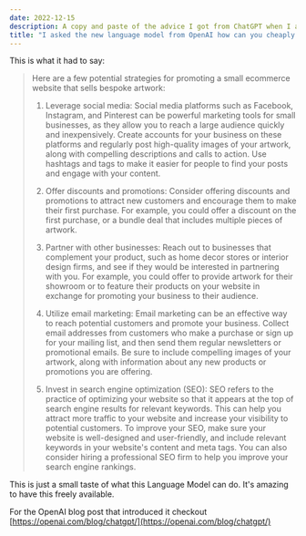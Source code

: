```yaml
---
date: 2022-12-15
description: A copy and paste of the advice I got from ChatGPT when I asked about promoting a small ecommerce
title: "I asked the new language model from OpenAI how can you cheaply and efficiently promote a small ecommerce website selling bespoke artwork?"
---
```


This is what it had to say:

> Here are a few potential strategies for promoting a small ecommerce website that sells bespoke artwork:
>
> 1. Leverage social media: Social media platforms such as Facebook, Instagram, and Pinterest can be powerful marketing tools for small businesses, as they allow you to reach a large audience quickly and inexpensively. Create accounts for your business on these platforms and regularly post high-quality images of your artwork, along with compelling descriptions and calls to action. Use hashtags and tags to make it easier for people to find your posts and engage with your content.
>
> 1. Offer discounts and promotions: Consider offering discounts and promotions to attract new customers and encourage them to make their first purchase. For example, you could offer a discount on the first purchase, or a bundle deal that includes multiple pieces of artwork.
>
> 1. Partner with other businesses: Reach out to businesses that complement your product, such as home decor stores or interior design firms, and see if they would be interested in partnering with you. For example, you could offer to provide artwork for their showroom or to feature their products on your website in exchange for promoting your business to their audience.
>
> 1. Utilize email marketing: Email marketing can be an effective way to reach potential customers and promote your business. Collect email addresses from customers who make a purchase or sign up for your mailing list, and then send them regular newsletters or promotional emails. Be sure to include compelling images of your artwork, along with information about any new products or promotions you are offering.
>
> 1. Invest in search engine optimization (SEO): SEO refers to the practice of optimizing your website so that it appears at the top of search engine results for relevant keywords. This can help you attract more traffic to your website and increase your visibility to potential customers. To improve your SEO, make sure your website is well-designed and user-friendly, and include relevant keywords in your website's content and meta tags. You can also consider hiring a professional SEO firm to help you improve your search engine rankings.

This is just a small taste of what this Language Model can do. It's amazing to have this freely available.

For the OpenAI blog post that introduced it checkout [https://openai.com/blog/chatgpt/](https://openai.com/blog/chatgpt/)

